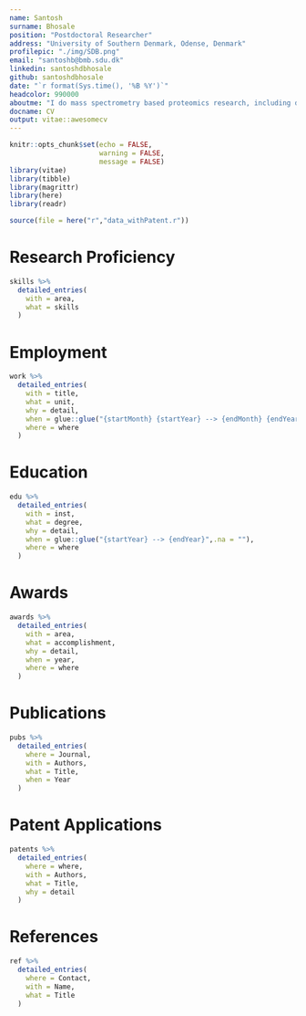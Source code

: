 ---
name: Santosh
surname: Bhosale
position: "Postdoctoral Researcher"
address: "University of Southern Denmark, Odense, Denmark"
profilepic: "./img/SDB.png"
email: "santoshb@bmb.sdu.dk"
linkedin: santoshdbhosale
github: santoshdbhosale
date: "`r format(Sys.time(), '%B %Y')`"
headcolor: 990000
aboutme: "I do mass spectrometry based proteomics research, including discovery and validation of serum biomarkers in clinical samples from type 1 diabetes and atherosclerosis studies. Collaborations with clinicians, mass spectrometry experts and bioinformaticians."
docname: CV
output: vitae::awesomecv
---

```{r setup, include=FALSE}
knitr::opts_chunk$set(echo = FALSE,
                      warning = FALSE,
                      message = FALSE)
library(vitae)
library(tibble)
library(magrittr)
library(here)
library(readr)

source(file = here("r","data_withPatent.r"))

```

# Research Proficiency

```{r SKILLS}

skills %>%
  detailed_entries(
    with = area,
    what = skills
  )

```

# Employment

```{r EMPLOYMENT}

work %>%
  detailed_entries(
    with = title,
    what = unit,
    why = detail,
    when = glue::glue("{startMonth} {startYear} --> {endMonth} {endYear}",.na = ""),
    where = where
  )

```

\pagebreak

# Education

```{r EDUCATION}

edu %>%
  detailed_entries(
    with = inst,
    what = degree,
    why = detail,
    when = glue::glue("{startYear} --> {endYear}",.na = ""),
    where = where
  )

```

# Awards

```{r AWARDS}

awards %>%
  detailed_entries(
    with = area,
    what = accomplishment,
    why = detail,
    when = year,
    where = where
  )

```

# Publications

```{r PUBLICATIONS}
pubs %>% 
  detailed_entries(
    where = Journal,
    with = Authors, 
    what = Title,
    when = Year
  )
```

# Patent Applications
```{r PATENT}
patents %>% 
  detailed_entries(
    where = where,
    with = Authors, 
    what = Title,
    why = detail
  )
```

# References

```{r REFERENCES}
ref %>% 
  detailed_entries(
    where = Contact,
    with = Name, 
    what = Title
  )
```

